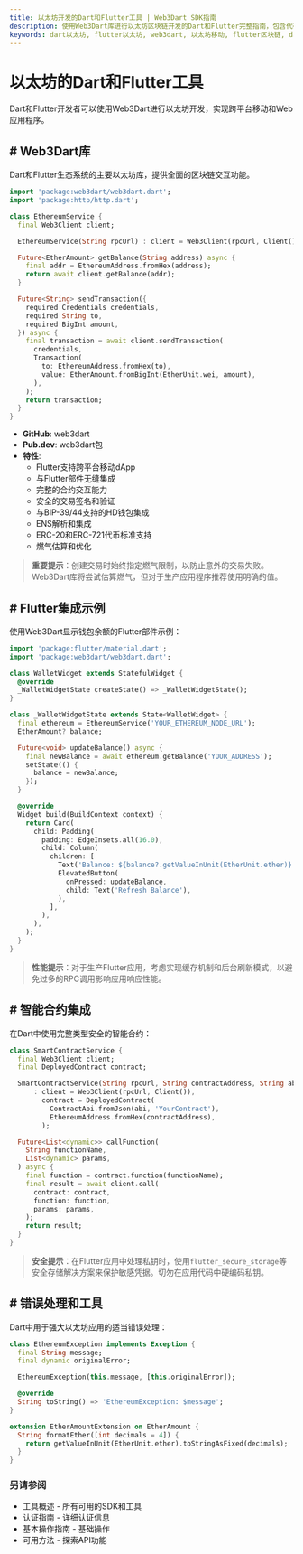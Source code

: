 ```yaml
---
title: 以太坊开发的Dart和Flutter工具 | Web3Dart SDK指南
description: 使用Web3Dart库进行以太坊区块链开发的Dart和Flutter完整指南，包含代码示例和dApp的移动集成模式
keywords: dart以太坊, flutter以太坊, web3dart, 以太坊移动, flutter区块链, dart web3, flutter dapp开发, 以太坊flutter应用, web3dart教程, 跨平台以太坊, 移动区块链开发, dart智能合约
---
```


# 以太坊的Dart和Flutter工具

Dart和Flutter开发者可以使用Web3Dart进行以太坊开发，实现跨平台移动和Web应用程序。

<PayAttention category="Dart/Flutter" />

## # Web3Dart库

Dart和Flutter生态系统的主要以太坊库，提供全面的区块链交互功能。

```dart
import 'package:web3dart/web3dart.dart';
import 'package:http/http.dart';

class EthereumService {
  final Web3Client client;

  EthereumService(String rpcUrl) : client = Web3Client(rpcUrl, Client());

  Future<EtherAmount> getBalance(String address) async {
    final addr = EthereumAddress.fromHex(address);
    return await client.getBalance(addr);
  }

  Future<String> sendTransaction({
    required Credentials credentials,
    required String to,
    required BigInt amount,
  }) async {
    final transaction = await client.sendTransaction(
      credentials,
      Transaction(
        to: EthereumAddress.fromHex(to),
        value: EtherAmount.fromBigInt(EtherUnit.wei, amount),
      ),
    );
    return transaction;
  }
}
```

- **GitHub**: <Link to="https://github.com/simolus3/web3dart" target="_blank" absolute>web3dart</Link>
- **Pub.dev**: <Link to="https://pub.dev/packages/web3dart" target="_blank" absolute>web3dart包</Link>
- **特性**:
  - Flutter支持跨平台移动dApp
  - 与Flutter部件无缝集成
  - 完整的合约交互能力
  - 安全的交易签名和验证
  - 与BIP-39/44支持的HD钱包集成
  - ENS解析和集成
  - ERC-20和ERC-721代币标准支持
  - 燃气估算和优化

> **重要提示**：创建交易时始终指定燃气限制，以防止意外的交易失败。Web3Dart库将尝试估算燃气，但对于生产应用程序推荐使用明确的值。

## # Flutter集成示例

使用Web3Dart显示钱包余额的Flutter部件示例：

```dart
import 'package:flutter/material.dart';
import 'package:web3dart/web3dart.dart';

class WalletWidget extends StatefulWidget {
  @override
  _WalletWidgetState createState() => _WalletWidgetState();
}

class _WalletWidgetState extends State<WalletWidget> {
  final ethereum = EthereumService('YOUR_ETHEREUM_NODE_URL');
  EtherAmount? balance;

  Future<void> updateBalance() async {
    final newBalance = await ethereum.getBalance('YOUR_ADDRESS');
    setState(() {
      balance = newBalance;
    });
  }

  @override
  Widget build(BuildContext context) {
    return Card(
      child: Padding(
        padding: EdgeInsets.all(16.0),
        child: Column(
          children: [
            Text('Balance: ${balance?.getValueInUnit(EtherUnit.ether)} ETH'),
            ElevatedButton(
              onPressed: updateBalance,
              child: Text('Refresh Balance'),
            ),
          ],
        ),
      ),
    );
  }
}
```

> **性能提示**：对于生产Flutter应用，考虑实现缓存机制和后台刷新模式，以避免过多的RPC调用影响应用响应性能。

## # 智能合约集成

在Dart中使用完整类型安全的智能合约：

```dart
class SmartContractService {
  final Web3Client client;
  final DeployedContract contract;

  SmartContractService(String rpcUrl, String contractAddress, String abi)
      : client = Web3Client(rpcUrl, Client()),
        contract = DeployedContract(
          ContractAbi.fromJson(abi, 'YourContract'),
          EthereumAddress.fromHex(contractAddress),
        );

  Future<List<dynamic>> callFunction(
    String functionName,
    List<dynamic> params,
  ) async {
    final function = contract.function(functionName);
    final result = await client.call(
      contract: contract,
      function: function,
      params: params,
    );
    return result;
  }
}
```

> **安全提示**：在Flutter应用中处理私钥时，使用`flutter_secure_storage`等安全存储解决方案来保护敏感凭据。切勿在应用代码中硬编码私钥。

## # 错误处理和工具

Dart中用于强大以太坊应用的适当错误处理：

```dart
class EthereumException implements Exception {
  final String message;
  final dynamic originalError;

  EthereumException(this.message, [this.originalError]);

  @override
  String toString() => 'EthereumException: $message';
}

extension EtherAmountExtension on EtherAmount {
  String formatEther([int decimals = 4]) {
    return getValueInUnit(EtherUnit.ether).toStringAsFixed(decimals);
  }
}
```

### 另请参阅

- <Link to="/docs/ethereum/tools/overview" title="可用以太坊开发工具和SDK的完整概述">工具概述</Link> - 所有可用的SDK和工具
- <Link to="/docs/ethereum/authentication" title="与以太坊节点和API服务认证的指南">认证指南</Link> - 详细认证信息
- <Link to="/docs/ethereum/basic-operations" title="学习开发者的基本以太坊区块链操作">基本操作指南</Link> - 基础操作
- <Link to="/docs/ethereum/all-methods" title="所有可用以太坊API方法的完整参考">可用方法</Link> - 探索API功能

